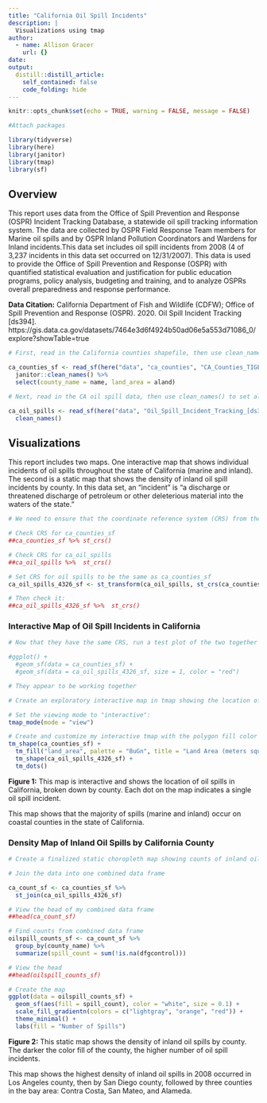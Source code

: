 ```yaml
---
title: "California Oil Spill Incidents"
description: |
  Visualizations using tmap
author:
  - name: Allison Gracer
    url: {}
date: 
output:
  distill::distill_article:
    self_contained: false
    code_folding: hide
---
```




```r
knitr::opts_chunk$set(echo = TRUE, warning = FALSE, message = FALSE)

#Attach packages

library(tidyverse)
library(here)
library(janitor)
library(tmap)
library(sf)
```

## Overview

This report uses data from the Office of Spill Prevention and Response (OSPR) Incident Tracking Database, a statewide oil spill tracking information system. The data are collected by OSPR Field Response Team members for Marine oil spills and by OSPR Inland Pollution Coordinators and Wardens for Inland incidents.This data set includes oil spill incidents from 2008 (4 of 3,237 incidents in this data set occurred on 12/31/2007). This data is used to provide the Office of Spill Prevention and Response (OSPR) with quantified statistical evaluation and justification for public education programs, policy analysis, budgeting and training, and to analyze OSPRs overall preparedness and response performance.  


**Data Citation:** California Department of Fish and Wildlife (CDFW); Office of Spill Prevention and Response (OSPR). 2020. Oil Spill Incident Tracking [ds394]. https://gis.data.ca.gov/datasets/7464e3d6f4924b50ad06e5a553d71086_0/explore?showTable=true



```r
# First, read in the California counties shapefile, then use clean_names() to set all names to lower snake case. Then simplify by only keeping two attributes: NAME (county name) and ALAND (land area), then renaming those to `county_name` and `land_area`.

ca_counties_sf <- read_sf(here("data", "ca_counties", "CA_Counties_TIGER2016.shp")) %>% 
  janitor::clean_names() %>%
  select(county_name = name, land_area = aland)

# Next, read in the CA oil spill data, then use clean_names() to set all names to lower snake case.

ca_oil_spills <- read_sf(here("data", "Oil_Spill_Incident_Tracking_[ds394]", "Oil_Spill_Incident_Tracking_[ds394].shp")) %>% 
  clean_names()
```

## Visualizations

This report includes two maps. One interactive map that shows individual incidents of oil spills throughout the state of California (marine and inland). The second is a static map that shows the density of inland oil spill incidents by county. In this data set, an "incident" is "a discharge or threatened discharge of petroleum or other deleterious material into the waters of the state."


```r
# We need to ensure that the coordinate reference system (CRS) from the California counties and for the California oil spills match. 

# Check CRS for ca_counties_sf
##ca_counties_sf %>% st_crs()

# Check CRS for ca_oil_spills
##ca_oil_spills %>%  st_crs()

# Set CRS for oil spills to be the same as ca_counties_sf
ca_oil_spills_4326_sf <- st_transform(ca_oil_spills, st_crs(ca_counties_sf))

# Then check it:
##ca_oil_spills_4326_sf %>%  st_crs()

```

### Interactive Map of Oil Spill Incidents in California

```r
# Now that they have the same CRS, run a test plot of the two together

#ggplot() +
  #geom_sf(data = ca_counties_sf) +
  #geom_sf(data = ca_oil_spills_4326_sf, size = 1, color = "red")

# They appear to be working together

# Create an exploratory interactive map in tmap showing the location of oil spill events included in the data

# Set the viewing mode to "interactive":
tmap_mode(mode = "view")

# Create and customize my interactive tmap with the polygon fill color updated by variable 'land_area', updating the color palette to "BuGn", then add another shape layer for the oil spill records (added as dots):
tm_shape(ca_counties_sf) +
  tm_fill("land_area", palette = "BuGn", title = "Land Area (meters squared)") +
  tm_shape(ca_oil_spills_4326_sf) +
  tm_dots()
```

**Figure 1:** This map is interactive and shows the location of oil spills in California, broken down by county. Each dot on the map indicates a single oil spill incident. 

This map shows that the majority of spills (marine and inland) occur on coastal counties in the state of California. 

### Density Map of Inland Oil Spills by California County

```r
# Create a finalized static choropleth map showing counts of inland oil spill events by county

# Join the data into one combined data frame 

ca_count_sf <- ca_counties_sf %>% 
  st_join(ca_oil_spills_4326_sf)

# View the head of my combined data frame
##head(ca_count_sf)

# Find counts from combined data frame
oilspill_counts_sf <- ca_count_sf %>% 
  group_by(county_name) %>% 
  summarize(spill_count = sum(!is.na(dfgcontrol)))

# View the head
##head(oilspill_counts_sf)

# Create the map
ggplot(data = oilspill_counts_sf) +
  geom_sf(aes(fill = spill_count), color = "white", size = 0.1) +
  scale_fill_gradientn(colors = c("lightgray", "orange", "red")) +
  theme_minimal() +
  labs(fill = "Number of Spills")
```

**Figure 2:** This static map shows the density of inland oil spills by county. The darker the color fill of the county, the higher number of oil spill incidents. 

This map shows the highest density of inland oil spills in 2008 occurred in Los Angeles county, then by San Diego county, followed by three counties in the bay area: Contra Costa, San Mateo, and Alameda.



